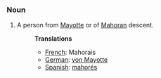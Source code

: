 ===Noun===
#A person from [[Mayotte]] or of [[Mahoran]] descent.
#:'''Translations'''
#:*[[French]]: Mahorais
#:*[[German]]: [[von Mayotte]]
#:*[[Spanish]]: [[mahorés]]